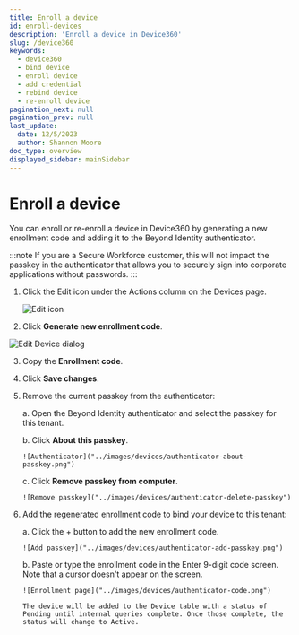 ```yaml
---
title: Enroll a device
id: enroll-devices
description: 'Enroll a device in Device360'
slug: /device360
keywords:
  - device360
  - bind device
  - enroll device
  - add credential
  - rebind device
  - re-enroll device
pagination_next: null
pagination_prev: null
last_update:
  date: 12/5/2023
  author: Shannon Moore
doc_type: overview
displayed_sidebar: mainSidebar
---
```

# Enroll a device

You can enroll or re-enroll a device in Device360 by generating a new enrollment code and adding it to the Beyond Identity authenticator. 

:::note 
If you are a Secure Workforce customer, this will not impact the passkey in the authenticator that allows you to securely sign into corporate applications without passwords.
:::

1. Click the Edit icon under the Actions column on the Devices page. 

   ![Edit icon]("../images/devices/edit-icon.png")

2. Click **Generate new enrollment code**.

 ![Edit Device dialog]("../images/devices/edit-device.png")

3. Copy the **Enrollment code**.

4. Click **Save changes**. 

5. Remove the current passkey from the authenticator: 

    a. Open the Beyond Identity authenticator and select the passkey for this tenant.

    b. Click **About this passkey**.
 
       ![Authenticator]("../images/devices/authenticator-about-passkey.png")

    c. Click **Remove passkey from computer**.

       ![Remove passkey]("../images/devices/authenticator-delete-passkey")

6. Add the regenerated enrollment code to bind your device to this tenant: 
 
    a. Click the + button to add the new enrollment code.

       ![Add passkey]("../images/devices/authenticator-add-passkey.png")

    b. Paste or type the enrollment code in the Enter 9-digit code screen. Note that a cursor doesn't appear on the screen. 
 
       ![Enrollment page]("../images/devices/authenticator-code.png")

       The device will be added to the Device table with a status of Pending until internal queries complete. Once those complete, the status will change to Active. 